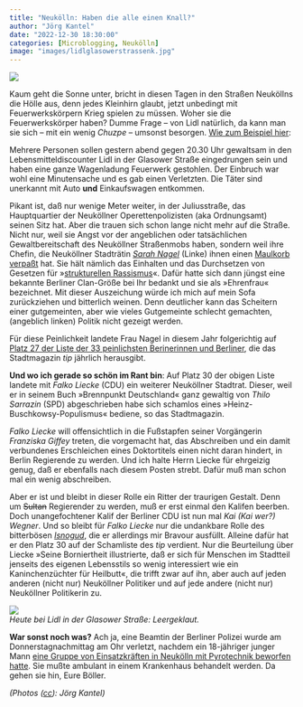 ```yaml
---
title: "Neukölln: Haben die alle einen Knall?"
author: "Jörg Kantel"
date: "2022-12-30 18:30:00"
categories: [Microblogging, Neukölln]
image: "images/lidlglasowerstrassenk.jpg"
---
```


[![](images/lidlglasowerstrassenk-b.jpg)](https://www.flickr.com/photos/schockwellenreiter/52596164214/)

Kaum geht die Sonne unter, bricht in diesen Tagen in den Straßen Neuköllns die Hölle aus, denn jedes Kleinhirn glaubt, jetzt unbedingt mit Feuerwerkskörpern Krieg spielen zu müssen. Woher sie die Feuerwerkskörper haben? Dumme Frage -- von Lidl natürlich, da kann man sie sich -- mit ein wenig *Chuzpe* -- umsonst besorgen. [Wie zum Beispiel hier](https://www.berliner-zeitung.de/news/blitzeinbruch-bei-lidl-in-neukoelln-wohl-rollwagen-mit-feuerwerk-gestohlen-li.302285):

Mehrere Personen sollen gestern abend gegen 20.30 Uhr gewaltsam in den Lebensmitteldiscounter Lidl in der Glasower Straße eingedrungen sein und haben eine ganze Wagenladung Feuerwerk gestohlen. Der Einbruch war wohl eine Minutensache und es gab einen Verletzten. Die Täter sind unerkannt mit Auto **und** Einkaufswagen entkommen.

Pikant ist, daß nur wenige Meter weiter, in der Juliusstraße, das Hauptquartier der Neuköllner Operettenpolizisten (aka Ordnungsamt) seinen Sitz hat. Aber die trauen sich schon lange nicht mehr auf die Straße. Nicht nur, weil sie Angst vor der angeblichen oder tatsächlichen Gewaltbereitschaft des Neuköllner Straßenmobs haben, sondern weil ihre Chefin, die Neuköllner Stadträtin *[Sarah Nagel](https://www.berlin.de/ba-neukoelln/politik-und-verwaltung/bezirksamt/geschaeftsbereich-ordnung/)* (Linke) ihnen einen [Maulkorb verpaßt](https://www.berliner-zeitung.de/news/neukoellner-stadtraetin-verhinderte-razzia-ihr-droht-jetzt-die-abwahl-li.297382) hat. Sie hält nämlich das Einhalten und das Durchsetzen von Gesetzen für »[strukturellen Rassismus](https://mobile.twitter.com/dienagel_/status/1594603923310268416)«. Dafür hatte sich dann jüngst eine bekannte Berliner Clan-Größe bei Ihr bedankt und sie als »Ehrenfrau« bezeichnet. Mit dieser Auszeichung würde ich mich auf mein Sofa zurückziehen und bitterlich weinen. Denn deutlicher kann das Scheitern einer gutgemeinten, aber wie vieles Gutgemeinte schlecht gemachten, (angeblich linken) Politik nicht gezeigt werden. 

Für diese Peinlichkeit landete Frau Nagel in diesem Jahr folgerichtig auf [Platz 27 der Liste der 33 peinlichsten Berinerinnen und Berliner](https://www.berliner-woche.de/bezirk-neukoelln/c-politik/zwei-stadtraete-auf-tip-liste-platziert_a367520), die das Stadtmagazin *tip* jährlich herausgibt. 

**Und wo ich gerade so schön im Rant bin**: Auf Platz 30 der obigen Liste landete mit *Falko Liecke* (CDU) ein weiterer Neuköllner Stadtrat. Dieser, weil er in seinem Buch »Brennpunkt Deutschland« ganz gewaltig von *Thilo Sarrazin* (SPD) abgeschrieben habe sich schamlos eines »Heinz-Buschkowsy-Populismus« bediene, so das Stadtmagazin.

*Falko Liecke* will offensichtlich in die Fußstapfen seiner Vorgängerin *Franziska Giffey* treten, die vorgemacht hat, das Abschreiben und ein damit verbundenes Erschleichen eines Doktortitels einen nicht daran hindert, in Berlin Regierende zu werden. Und ich halte Herrn Liecke für ehrgeizig genug, daß er ebenfalls nach diesem Posten strebt. Dafür muß man schon mal ein wenig abschreiben.

Aber er ist und bleibt in dieser Rolle ein Ritter der traurigen Gestalt. Denn um ~~Sultan~~ Regierender zu werden, muß er erst einmal den Kalifen beerben. Doch unangefochtener Kalif der Berliner CDU ist nun mal *Kai (Kai wer?) Wegner*. Und so bleibt für *Falko Liecke* nur die undankbare Rolle des bitterbösen *[Isnogud](https://de.wikipedia.org/wiki/Isnogud_%E2%80%93_Der_bitterb%C3%B6se_Gro%C3%9Fwesir)*, die er allerdings mir Bravour ausfüllt. Alleine dafür hat er den Platz 30 auf der Schamliste des *tip* verdient. Nur die Beurteilung über Liecke »Seine Borniertheit illustrierte, daß er sich für Menschen im Stadtteil jenseits des eigenen Lebensstils so wenig interessiert wie ein Kaninchenzüchter für Heilbutt«, die trifft zwar auf ihn, aber auch auf jeden anderen (nicht nur) Neuköllner Politiker und auf jede andere (nicht nur) Neuköllner Politikerin zu.

[![](images/leergeklaut.jpg)](https://www.flickr.com/photos/schockwellenreiter/52595413527/)<br>*Heute bei Lidl in der Glasower Straße: Leergeklaut.*

**War sonst noch was?** Ach ja, eine Beamtin der Berliner Polizei wurde am Donnerstagnachmittag am Ohr verletzt, nachdem ein 18-jähriger junger Mann [eine Gruppe von Einsatzkräften in Neukölln mit Pyrotechnik beworfen hatte](https://www.berliner-zeitung.de/news/berlin-neukoelln-18-jaehriger-beschiesst-polizistin-mit-boeller-li.302337). Sie mußte ambulant in einem Krankenhaus behandelt werden. Da gehen sie hin, Eure Böller.

*(Photos ([cc](http://creativecommons.org/licenses/by-nc-nd/2.0/)): Jörg Kantel)*